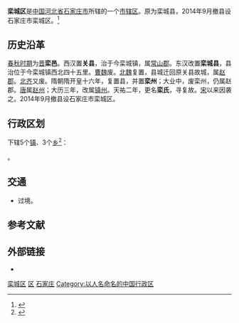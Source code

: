 {{Infobox China County
| county = 栾城区
| usedname = 
| nameorigin = 
| Photo = 
| Photoname = 
| map = 
| map_caption = 
| Belong = [[河北省|河北省]][[石家庄市|石家庄市]]
| Types = [[市辖区|市辖区]]
| admincode = 130111
| founded = 2014年9月
| seat = 
| officerTitle = 
| officer = 
| officerTitle2 = 
| officer2 = 
| division = 8
| town = 5
| township = 3
| subdistrict = 
| dialect = 
| post code = 051430
| phone code = 311
| coordinate = 
| area = 347
| area land = 
| area water = 
| census yr = 2010年
| pop = 328933人
| density =  
| GDP = 
| GDP_as_of = 
| GDPPC = 
| carlicense = 
| web = www.luancheng.gov.cn
| web_title = 栾城县政府网站
}}
'''栾城区'''是[[中国|中国]][[河北省|河北省]][[石家庄市|石家庄市]]所辖的一个[[市辖区|市辖区]]。原为栾城县，2014年9月撤县设石家庄市栾城区。<ref>{{cite news|title=国务院批复石家庄市部分行政区划调整|url=http://www.gov.cn/xinwen/2014-09/23/content_2755187.htm|newspaper=中央政府门户网站|date=2014年9月23日|accessdate=2014年9月23日|archive-date=2015年4月11日|archive-url=https://web.archive.org/web/20150411025204/http://www.gov.cn/xinwen/2014-09/23/content_2755187.htm|dead-url=no}}</ref>

==历史沿革==
[[春秋时期|春秋时期]]为[[晋国|晋]]'''栾邑'''。西汉置'''关县'''，治于今栾城镇，属[[常山郡|常山郡]]。东汉改置'''栾城县'''，县治位于今栾城镇西北四十五里。[[曹魏|曹魏]]废。[[北魏|北魏]]复置，县城迁回原关县故城，属[[邯鄲郡|赵郡]]。[[北齐|北齐]]又废。隋朝隋开皇十六年，复置县，并置'''栾州'''；大业中，废栾州，仍属赵郡。[[唐朝|唐]]属[[赵州_(河北)|赵州]]；大历三年，改属[[镇州_(唐朝)|镇州]]。天祐二年，更名'''栾氏'''，寻复故。[[宋朝|宋]]以来因袭之。2014年9月撤县设石家庄市栾城区。

== 行政区划 ==
{{PAGENAMEBASE}}下辖5个[[行政建制镇|镇]]、3个[[乡_(中华人民共和国)|乡]]<ref>{{PRC admin/ref sgc|13/01/11}}</ref>：

{{PRC admin/children|13/01/11}}。

== 交通 ==
* {{中国国道名|308}}过境。

== 参考文献 ==
{{Wikisource|国务院关于同意河北省调整石家庄市部分行政区划的批复}}
{{reflist}}

== 外部链接 ==
* {{Official website|http://www.luancheng.gov.cn/|name=石家庄市栾城区人民政府}}

{{栾城县行政区划}}
{{石家庄市行政区划}}
{{河北行政区划}}

[[Category:栾城区|]]
[[Category:石家庄区县市|区]]
[[Category:河北市辖区|石家庄]]
[[Category:以人名命名的中国行政区|Category:以人名命名的中国行政区]]
